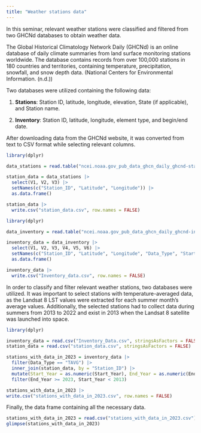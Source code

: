```yaml
---
title: "Weather stations data"
---
```


In this seminar, relevant weather stations were classified and filtered from two GHCNd databases to obtain weather data.

The Global Historical Climatology Network Daily (GHCNd) is an online database of daily climate summaries from land surface monitoring stations worldwide. The database contains records from over 100,000 stations in 180 countries and territories, containing temperature, precipitation, snowfall, and snow depth data. (National Centers for Environmental Information. (n.d.))

Two databases were utilized containing the following data:

1.  **Stations**: Station ID, latitude, longitude, elevation, State (if applicable), and Station name.

2.  **Inventory**: Station ID, latitude, longitude, element type, and begin/end date.

After downloading data from the GHCNd website, it was converted from text to CSV format while selecting relevant columns.

```r
library(dplyr)

data_stations = read.table("ncei.noaa.gov_pub_data_ghcn_daily_ghcnd-stations.txt", header = FALSE, fill = TRUE, stringsAsFactors = FALSE)

station_data = data_stations |>
  select(V1, V2, V3) |>
  setNames(c("Station_ID", "Latitude", "Longitude")) |>
  as.data.frame()

station_data |>
  write.csv("station_data.csv", row.names = FALSE)

```

```r
library(dplyr)

data_inventory = read.table("ncei.noaa.gov_pub_data_ghcn_daily_ghcnd-inventory.txt", stringsAsFactors = FALSE)

inventory_data = data_inventory |>
  select(V1, V2, V3, V4, V5, V6) |>
  setNames(c("Station_ID", "Latitude", "Longitude", "Data_Type", "Start_Year", "End_Year")) |>
  as.data.frame()

inventory_data |>
  write.csv("Inventory_data.csv", row.names = FALSE)

```

In order to classify and filter relevant weather stations, two databases were utilized. It was important to select stations with temperature-averaged data, as the Landsat 8 LST values were extracted for each summer month's average values. Additionally, the selected stations had to collect data during summers from 2013 to 2022 and exist in 2013 when the Landsat 8 satellite was launched into space.

```r
library(dplyr)

inventory_data = read.csv("Inventory_Data.csv", stringsAsFactors = FALSE)
station_data = read.csv("station_data.csv", stringsAsFactors = FALSE)

stations_with_data_in_2023 = inventory_data |>
  filter(Data_Type == "TAVG") |>
  inner_join(station_data, by = "Station_ID") |>
  mutate(Start_Year = as.numeric(Start_Year), End_Year = as.numeric(End_Year)) |>
  filter(End_Year >= 2023, Start_Year < 2013)

stations_with_data_in_2023 |>
write.csv("stations_with_data_in_2023.csv", row.names = FALSE)

```

Finally, the data frame containing all the necessary data.

```r
stations_with_data_in_2023 = read.csv("stations_with_data_in_2023.csv")
glimpse(stations_with_data_in_2023)
```
